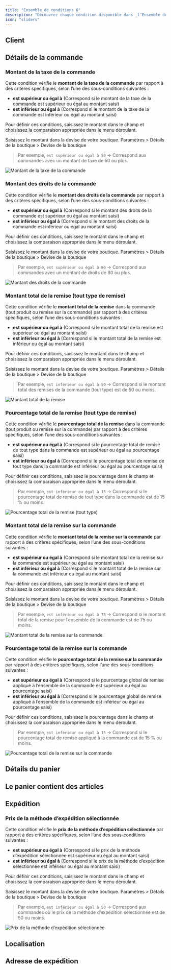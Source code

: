 ```yaml
---
title: "Ensemble de conditions 6"
description: "Découvrez chaque condition disponible dans _l’Ensemble de conditions 6_."
icon: "sliders"
---
```



<Always />

<PreviousAllConditionsInvalid />

## Client

<NewCustomer />
<RepeatCustomer />
<CustomerTotalPreviousSpent />
<EmailAddress />

## Détails de la commande

<OrderTotalAmount />
<OrderSubtotalAmount />

### Montant de la taxe de la commande

Cette condition vérifie le **montant de la taxe de la commande** par rapport à des critères spécifiques, selon l’une des sous-conditions suivantes :

- **est supérieur ou égal à** (Correspond si le montant de la taxe de la commande est supérieur ou égal au montant saisi)  
- **est inférieur ou égal à** (Correspond si le montant de la taxe de la commande est inférieur ou égal au montant saisi)  

Pour définir ces conditions, saisissez le montant dans le champ et choisissez la comparaison appropriée dans le menu déroulant.  

<Note>
  Saisissez le montant dans la devise de votre boutique. Paramètres > Détails de la boutique > Devise de la boutique
</Note>

> Par exemple, `est supérieur ou égal à 50` → Correspond aux commandes avec un montant de taxe de 50 ou plus.  

<img
  src="/images/essentials/condition-sets/order-tax-amount.webp"
  alt="Montant de la taxe de la commande"
/>

### Montant des droits de la commande

Cette condition vérifie le **montant des droits de la commande** par rapport à des critères spécifiques, selon l’une des sous-conditions suivantes :

- **est supérieur ou égal à** (Correspond si le montant des droits de la commande est supérieur ou égal au montant saisi)  
- **est inférieur ou égal à** (Correspond si le montant des droits de la commande est inférieur ou égal au montant saisi)  

Pour définir ces conditions, saisissez le montant dans le champ et choisissez la comparaison appropriée dans le menu déroulant.  

<Note>
  Saisissez le montant dans la devise de votre boutique. Paramètres > Détails de la boutique > Devise de la boutique
</Note>

> Par exemple, `est supérieur ou égal à 80` → Correspond aux commandes avec un montant de droits de 80 ou plus.  

<img
  src="/images/essentials/condition-sets/order-duty-amount.webp"
  alt="Montant des droits de la commande"
/>

<OrderTotalWeight />
<OrderTotalOneTimePurchaseWeight />
<OrderTotalSubscriptionWeight />

### Montant total de la remise (tout type de remise)

Cette condition vérifie le **montant total de la remise** dans la commande (tout produit ou remise sur la commande) par rapport à des critères spécifiques, selon l’une des sous-conditions suivantes :

- **est supérieur ou égal à** (Correspond si le montant total de la remise est supérieur ou égal au montant saisi)  
- **est inférieur ou égal à** (Correspond si le montant total de la remise est inférieur ou égal au montant saisi)  

Pour définir ces conditions, saisissez le montant dans le champ et choisissez la comparaison appropriée dans le menu déroulant.  

<Note>
  Saisissez le montant dans la devise de votre boutique. Paramètres > Détails de la boutique > Devise de la boutique
</Note>

> Par exemple, `est inférieur ou égal à 50` → Correspond si le montant total des remises de la commande (tout type) est de 50 ou moins.  

<img
  src="/images/essentials/condition-sets/total-discount-amount.webp"
  alt="Montant total de la remise"
/>

### Pourcentage total de la remise (tout type de remise)

Cette condition vérifie le **pourcentage total de la remise** dans la commande (tout produit ou remise sur la commande) par rapport à des critères spécifiques, selon l’une des sous-conditions suivantes :

- **est supérieur ou égal à** (Correspond si le pourcentage total de remise de tout type dans la commande est supérieur ou égal au pourcentage saisi)  
- **est inférieur ou égal à** (Correspond si le pourcentage total de remise de tout type dans la commande est inférieur ou égal au pourcentage saisi)  

Pour définir ces conditions, saisissez le pourcentage dans le champ et choisissez la comparaison appropriée dans le menu déroulant.  

> Par exemple, `est inférieur ou égal à 15` → Correspond si le pourcentage total de remise de tout type dans la commande est de 15 % ou moins.  

<img
  src="/images/essentials/condition-sets/total-discount-percentage.webp"
  alt="Pourcentage total de la remise (tout type)"
/>

### Montant total de la remise sur la commande

Cette condition vérifie le **montant total de la remise sur la commande** par rapport à des critères spécifiques, selon l’une des sous-conditions suivantes :

- **est supérieur ou égal à** (Correspond si le montant total de la remise sur la commande est supérieur ou égal au montant saisi)  
- **est inférieur ou égal à** (Correspond si le montant total de la remise sur la commande est inférieur ou égal au montant saisi)  

Pour définir ces conditions, saisissez le montant dans le champ et choisissez la comparaison appropriée dans le menu déroulant.  

<Note>
  Saisissez le montant dans la devise de votre boutique. Paramètres > Détails de la boutique > Devise de la boutique
</Note>

> Par exemple, `est inférieur ou égal à 75` → Correspond si le montant total de la remise pour l’ensemble de la commande est de 75 ou moins.  

<img
  src="/images/essentials/condition-sets/order-total-discount-amount.webp"
  alt="Montant total de la remise sur la commande"
/>

### Pourcentage total de la remise sur la commande

Cette condition vérifie le **pourcentage total de la remise sur la commande** par rapport à des critères spécifiques, selon l’une des sous-conditions suivantes :

- **est supérieur ou égal à** (Correspond si le pourcentage global de remise appliqué à l’ensemble de la commande est supérieur ou égal au pourcentage saisi)  
- **est inférieur ou égal à** (Correspond si le pourcentage global de remise appliqué à l’ensemble de la commande est inférieur ou égal au pourcentage saisi)  

Pour définir ces conditions, saisissez le pourcentage dans le champ et choisissez la comparaison appropriée dans le menu déroulant.  

> Par exemple, `est inférieur ou égal à 15` → Correspond si le pourcentage total de remise appliqué à la commande est de 15 % ou moins.  

<img
  src="/images/essentials/condition-sets/order-total-discount-percentage.webp"
  alt="Pourcentage total de la remise sur la commande"
/>

## Détails du panier

<AnyProductDiscountAmount />
<AnyProductDiscountPercentage />
<TotalProductDiscountAmount />
<TotalProductDiscountPercentage />

## Le panier contient des articles

<ProductTag />
<ProductTags />
<LineItemProperty />
<CartHasOneTimePurchaseProduct />
<CartHasNoOneTimePurchaseProduct />

## Expédition

<SelectedShippingMethod />

### Prix de la méthode d’expédition sélectionnée

Cette condition vérifie le **prix de la méthode d’expédition sélectionnée** par rapport à des critères spécifiques, selon l’une des sous-conditions suivantes :

- **est supérieur ou égal à** (Correspond si le prix de la méthode d’expédition sélectionnée est supérieur ou égal au montant saisi)  
- **est inférieur ou égal à** (Correspond si le prix de la méthode d’expédition sélectionnée est inférieur ou égal au montant saisi)  

Pour définir ces conditions, saisissez le montant dans le champ et choisissez la comparaison appropriée dans le menu déroulant.  

<Note>
  Saisissez le montant dans la devise de votre boutique. Paramètres > Détails de la boutique > Devise de la boutique
</Note>

> Par exemple, `est inférieur ou égal à 50` → Correspond aux commandes où le prix de la méthode d’expédition sélectionnée est de 50 ou moins.  

<img
  src="/images/essentials/condition-sets/selected-shipping-method-price.webp"
  alt="Prix de la méthode d’expédition sélectionnée"
/>

<SelectedShippingTypeShipPickup />
<ShippingMethodPrice />
<ShippingMethodsAvailable />

## Localisation

<UserLanguage />

## Adresse de expédition

<ShippingAddressIsEmpty />
<ShippingAddressIsNotEmpty />
<FullNameFirstNameLastName />
<FirstName />
<LastName />
<Company />
<PhoneNumber />
<CityArea />
<ProvinceCodeStateCode />
<Country />
<ZipCodePostalCode />
